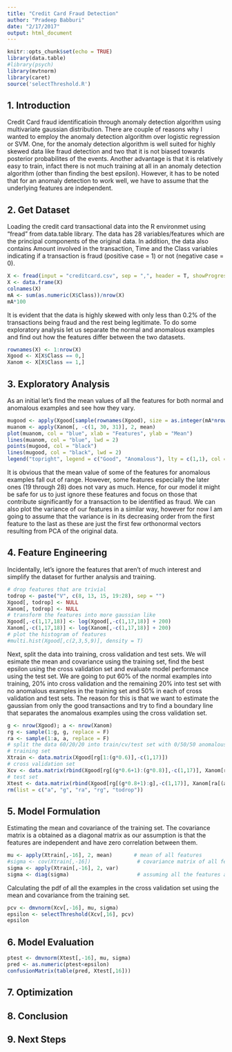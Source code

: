 ```yaml
---
title: "Credit Card Fraud Detection"
author: "Pradeep Babburi"
date: "2/17/2017"
output: html_document
---
```


```r
knitr::opts_chunk$set(echo = TRUE)
library(data.table)
#library(psych)
library(mvtnorm)
library(caret)
source('selectThreshold.R')
```
## 1. Introduction
Credit Card fraud identificatioin through anomaly detection algorithm using multivariate gaussian distribution. There are couple of reasons why I wanted to employ the anomaly detection algorithm over logistic regression or SVM. One, for the anomaly detection algorithm is well suited for highly skewed data like fraud detection and two that it is not biased towards posterior probabilites of the events. Another advantage is that it is relatively easy to train, infact there is not much training at all in an anomaly detection algorithm (other than finding the best epsilon). However, it has to be noted that for an anomaly detection to work well, we have to assume that the underlying features are independent. 

## 2. Get Dataset
Loading the credit card transactional data into the R environmet using "fread" from data.table library. The data has 28 variables/features which are the principal components of the original data. In addition, the data also contains Amount involved in the transaction, Time and the Class variables indicating if a transaction is fraud (positive case = 1) or not (negative case = 0). 
```r
X <- fread(input = "creditcard.csv", sep = ",", header = T, showProgress = T)
X <- data.frame(X)
colnames(X)
mA <- sum(as.numeric(X$Class))/nrow(X)
mA*100
```

It is evident that the data is highly skewed with only less than 0.2% of the transactions being fraud and the rest being legitimate. To do some exploratory analysis let us separate the normal and anomalous examples and find out how the features differ between the two datasets.

```r
rownames(X) <- 1:nrow(X)
Xgood <- X[X$Class == 0,]
Xanom <- X[X$Class == 1,]
```

## 3. Exploratory Analysis
As an initial let's find the mean values of all the features for both normal and anomalous examples and see how they vary. 

```r
mugood <- apply(Xgood[sample(rownames(Xgood), size = as.integer(mA*nrow(X)), replace = F), -c(1, 30, 31)], 2, mean)
muanom <- apply(Xanom[, -c(1, 30, 31)], 2, mean)
plot(muanom, col = "blue", xlab = "Features", ylab = "Mean")
lines(muanom, col = "blue", lwd = 2)
points(mugood, col = "black")
lines(mugood, col = "black", lwd = 2)
legend("topright", legend = c("Good", "Anomalous"), lty = c(1,1), col = c("black", "blue"), lwd = c(2,2))
```

It is obvious that the mean value of some of the features for anomalous examples fall out of range. However, some features especially the later ones (19 through 28) does not vary as much. Hence, for our model it might be safe for us to just ignore these features and focus on those that contribute significantly for a transaction to be identified as fraud. We can also plot the variance of our features in a similar way, however for now I am going to assume that the variance is in its decreasing order from the first feature to the last as these are just the first few orthonormal vectors resulting from PCA of the original data.

## 4. Feature Engineering

Incidentally, let's ignore the features that aren't of much interest and simplify the dataset for further analysis and training. 
```r
# drop features that are trivial
todrop <- paste("V", c(8, 13, 15, 19:28), sep = "")
Xgood[, todrop] <- NULL
Xanom[, todrop] <- NULL
# transform the features into more gaussian like
Xgood[,-c(1,17,18)] <- log(Xgood[,-c(1,17,18)] + 200)
Xanom[,-c(1,17,18)] <- log(Xanom[,-c(1,17,18)] + 200)
# plot the histogram of features
#multi.hist(Xgood[,c(2,3,5,9)], density = T)
```

Next, split the data into training, cross validation and test sets. We will esimate the mean and covariance using the training set, find the best epsilon using the cross validation set and evaluate model performance using the test set. We are going to put 60% of the normal examples into training, 20% into cross validation and the remaining 20% into test set with no anomalous examples in the training set and 50% in each of cross validation and test sets. The reason for this is that we want to estimate the gaussian from only the good transactions and try to find a boundary line that separates the anomalous examples using the cross validation set.

```r
g <- nrow(Xgood); a <- nrow(Xanom)
rg <- sample(1:g, g, replace = F)
ra <- sample(1:a, a, replace = F)
# split the data 60/20/20 into train/cv/test set with 0/50/50 anomalous examples 
# training set
Xtrain <- data.matrix(Xgood[rg[1:(g*0.6)],-c(1,17)])
# cross validation set
Xcv <- data.matrix(rbind(Xgood[rg[(g*0.6+1):(g*0.8)],-c(1,17)], Xanom[ra[1:(a*0.5)],-c(1,17)]))
# test set
Xtest <- data.matrix(rbind(Xgood[rg[(g*0.8+1):g],-c(1,17)], Xanom[ra[(a*0.5 + 1):a],-c(1,17)]))
rm(list = c("a", "g", "ra", "rg", "todrop"))
```

## 5. Model Formulation
Estimating the mean and covariance of the training set. The covariance matrix is a obtained as a diagonal matrix as our assumption is that the features are independent and have zero correlation between them.

```r
mu <- apply(Xtrain[,-16], 2, mean)       # mean of all features
#sigma <- cov(Xtrain[,-16])               # covariance matrix of all features
sigma <- apply(Xtrain[,-16], 2, var)    
sigma <- diag(sigma)                      # assuming all the features are uncorrelated
```

Calculating the pdf of all the examples in the cross validation set using the mean and covariance from the training set.

```r
pcv <- dmvnorm(Xcv[,-16], mu, sigma)
epsilon <- selectThreshold(Xcv[,16], pcv)
epsilon
```

## 6. Model Evaluation

```r
ptest <- dmvnorm(Xtest[,-16], mu, sigma)
pred <- as.numeric(ptest<epsilon)
confusionMatrix(table(pred, Xtest[,16]))
```

## 7. Optimization

## 8. Conclusion

## 9. Next Steps
